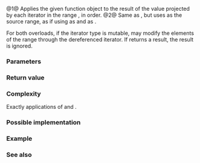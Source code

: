 {{cpp/ranges/title|for_each|for_each_result}}
{{cpp/algorithm/ranges/navbar}}
{{dcl begin}}
{{dcl header|algorithm}}
{{dcl h|Call signature}}
{{dcl|num=1|since=c++20|1=
template&lt; std::input_iterator I, std::sentinel_for&lt;I&gt; S, class Proj = std::identity,
          std::indirectly_unary_invocable&lt;std::projected&lt;I, Proj&gt;&gt; Fun &gt;
constexpr for_each_result&lt;I, Fun&gt;
    for_each( I first, S last, Fun f, Proj proj = {} );
}}
{{dcl|num=2|since=c++20|1=
template&lt; ranges::input_range R, class Proj = std::identity,
          std::indirectly_unary_invocable&lt;
              std::projected&lt;ranges::iterator_t&lt;R&gt;, Proj&gt;&gt; Fun &gt;
constexpr for_each_result&lt;ranges::borrowed_iterator_t&lt;R&gt;, Fun&gt;
    for_each( R&amp;&amp; r, Fun f, Proj proj = {} );
}}
{{dcl h|Helper types}}
{{dcl|num=3|since=c++20|1=
template&lt; class I, class F &gt;
using for_each_result = ranges::in_fun_result&lt;I, F&gt;;
}}
{{dcl end}}

@1@ Applies the given function object {{c|f}} to the result of the value projected by each iterator in the range {{range|first|last}}, in order. 
@2@ Same as {{v|1}}, but uses {{c|r}} as the source range, as if using {{c|ranges::begin(r)}} as {{c|first}} and {{c|ranges::end(r)}} as {{c|last}}.

For both overloads, if the iterator type is mutable, {{c|f}} may modify the elements of the range through the dereferenced iterator. If {{c|f}} returns a result, the result is ignored.

{{cpp/ranges/niebloid}}

===Parameters===
{{par begin}}
{{par|first, last|iterator-sentinel pair denoting the range to apply the function to}}
{{par|r|the range of elements to apply the function to}}
{{par|f|the function to apply to the projected range}}
{{par|proj|projection to apply to the elements}}
{{par end}}

===Return value===
{{c|{std::ranges::next(std::move(first), last), std::move(f)} }}

===Complexity===
Exactly {{c|last - first}} applications of {{c|f}} and {{c|proj}}.

===Possible implementation===
{{eq fun|1=
struct for_each_fn
{
    template&lt;std::input_iterator I, std::sentinel_for&lt;I&gt; S, class Proj = std::identity,
             std::indirectly_unary_invocable&lt;std::projected&lt;I, Proj&gt;&gt; Fun&gt;
    constexpr ranges::for_each_result&lt;I, Fun&gt;
        operator()(I first, S last, Fun f, Proj proj = {}) const
    {
        for (; first != last; ++first)
            std::invoke(f, std::invoke(proj, *first));
        return {std::move(first), std::move(f)};
    }
  
    template&lt;ranges::input_range R, class Proj = std::identity,
             std::indirectly_unary_invocable&lt;std::projected&lt;ranges::iterator_t&lt;R&gt;,
             Proj&gt;&gt; Fun&gt;
    constexpr ranges::for_each_result&lt;ranges::borrowed_iterator_t&lt;R&gt;, Fun&gt;
        operator()(R&amp;&amp; r, Fun f, Proj proj = {}) const
    {
        return (*this)(ranges::begin(r), ranges::end(r), std::move(f), std::ref(proj));
    }
};

inline constexpr for_each_fn for_each;
}}

===Example===
{{example
|The following example uses a [[cpp/language/lambda|lambda expression]] to increment all of the elements of a vector and then uses an overloaded {{tt|operator()}} in a functor to compute their sum. Note that to compute the sum, it is recommended to use the dedicated algorithm {{lc|std::accumulate}}.
|code=
#include &lt;algorithm&gt;
#include &lt;cassert&gt;
#include &lt;iostream&gt;
#include &lt;string&gt;
#include &lt;utility&gt;
#include &lt;vector&gt;

struct Sum
{
    void operator()(int n) { sum += n; }
    int sum {0};
};

int main()
{
    std::vector&lt;int&gt; nums {3, 4, 2, 8, 15, 267};

    auto print = [](const auto&amp; n) { std::cout &lt;&lt; ' ' &lt;&lt; n; };

    namespace ranges = std::ranges;
    std::cout &lt;&lt; "before:";
    ranges::for_each(std::as_const(nums), print);
    print('\n');

    ranges::for_each(nums, [](int&amp; n) { ++n; });

    // calls Sum::operator() for each number
    auto [i, s] = ranges::for_each(nums.begin(), nums.end(), Sum());
    assert(i == nums.end());

    std::cout &lt;&lt; "after: ";
    ranges::for_each(nums.cbegin(), nums.cend(), print);

    std::cout &lt;&lt; "\n" "sum: " &lt;&lt; s.sum &lt;&lt; '\n';

    using pair = std::pair&lt;int, std::string&gt;; 
    std::vector&lt;pair&gt; pairs {{1,"one"}, {2,"two"}, {3,"tree"}};

    std::cout &lt;&lt; "project the pair::first: ";
    ranges::for_each(pairs, print, [](const pair&amp; p) { return p.first; });

    std::cout &lt;&lt; "\n" "project the pair::second:";
    ranges::for_each(pairs, print, &amp;pair::second);
    print('\n');
}
|output=
before: 3 4 2 8 15 267 
after:  4 5 3 9 16 268
sum: 305
project the pair::first:  1 2 3
project the pair::second: one two tree
}}

===See also===
{{dsc begin}}
{{dsc inc|cpp/language/dsc range-for}}
{{dsc inc|cpp/algorithm/ranges/dsc transform}}
{{dsc inc|cpp/algorithm/ranges/dsc for_each_n}}
{{dsc inc|cpp/algorithm/dsc for_each}}
{{dsc end}}

{{langlinks|de|es|fr|it|ja|pt|ru|zh}}